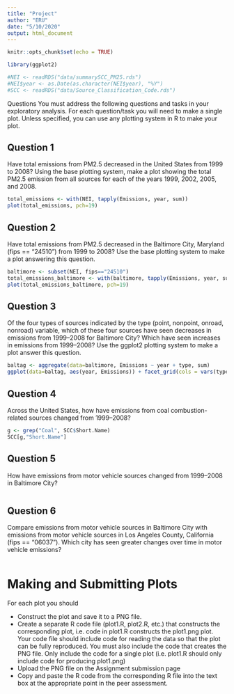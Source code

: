 ```yaml
---
title: "Project"
author: "ERU"
date: "5/10/2020"
output: html_document
---
```


```r
knitr::opts_chunk$set(echo = TRUE)
```
```r
library(ggplot2)
```

```r
#NEI <- readRDS("data/summarySCC_PM25.rds")
#NEI$year <- as.Date(as.character(NEI$year), "%Y")
#SCC <- readRDS("data/Source_Classification_Code.rds")
```
Questions
You must address the following questions and tasks in your exploratory analysis. For each question/task you will need to make a single plot. Unless specified, you can use any plotting system in R to make your plot.

## Question 1
Have total emissions from PM2.5 decreased in the United States from 1999 to 2008? Using the base plotting system, make a plot showing the total PM2.5 emission from all sources for each of the years 1999, 2002, 2005, and 2008.
```r

total_emissions <- with(NEI, tapply(Emissions, year, sum))
plot(total_emissions, pch=19)
```


## Question 2
Have total emissions from PM2.5 decreased in the Baltimore City, Maryland (\color{red}{\verb|fips == "24510"|}fips == "24510") from 1999 to 2008? Use the base plotting system to make a plot answering this question.
```r
baltimore <- subset(NEI, fips=="24510")
total_emissions_baltimore <- with(baltimore, tapply(Emissions, year, sum))
plot(total_emissions_baltimore, pch=19)
```

## Question 3
Of the four types of sources indicated by the type (point, nonpoint, onroad, nonroad) variable, which of these four sources have seen decreases in emissions from 1999–2008 for Baltimore City? Which have seen increases in emissions from 1999–2008? Use the ggplot2 plotting system to make a plot answer this question.
```r
baltag <- aggregate(data=baltimore, Emissions ~ year + type, sum)
ggplot(data=baltag, aes(year, Emissions)) + facet_grid(cols = vars(type)) + geom_point()
```

## Question 4
Across the United States, how have emissions from coal combustion-related sources changed from 1999–2008?
```r
g <- grep("Coal", SCC$Short.Name)
SCC[g,"Short.Name"]
```

## Question 5
How have emissions from motor vehicle sources changed from 1999–2008 in Baltimore City?
```r

```

## Question 6
Compare emissions from motor vehicle sources in Baltimore City with emissions from motor vehicle sources in Los Angeles County, California (\color{red}{\verb|fips == "06037"|}fips == "06037"). Which city has seen greater changes over time in motor vehicle emissions?
```r

```

# Making and Submitting Plots
For each plot you should

- Construct the plot and save it to a PNG file.
- Create a separate R code file (\color{red}{\verb|plot1.R|}plot1.R, \color{red}{\verb|plot2.R|}plot2.R, etc.) that constructs the corresponding plot, i.e. code in plot1.R constructs the plot1.png plot. Your code file should include code for reading the data so that the plot can be fully reproduced. You must also include the code that creates the PNG file. Only include the code for a single plot (i.e. \color{red}{\verb|plot1.R|}plot1.R should only include code for producing \color{red}{\verb|plot1.png|}plot1.png)
- Upload the PNG file on the Assignment submission page
- Copy and paste the R code from the corresponding R file into the text box at the appropriate point in the peer assessment.
